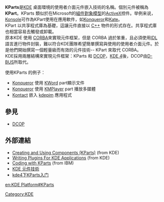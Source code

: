 '''KParts'''是[[KDE|KDE]] 桌面環境的使用者介面元件嵌入技術的名稱。個別元件被稱為'''KPart'''。KParts 類似於在Microsoft的[[組件對象模型|組件對象模型]]的[[ActiveX|ActiveX]]控件。举例来说，[[Konsole|Konsole]]可作為KPart使用在應用軟件，如[[Konqueror|Konqueror]]和[[Kate|Kate]]。<br />
KPart 以共享程式庫為基礎，這讓元件直接以 [[C++|C++]] 物件的形式存在。共享程式庫也相當容易去觸發或卸載。<br />
原本KDE 使用 [[CORBA|CORBA]]來實現元件框架，但是 CORBA 過於笨重，且必須使用[[IDL|IDL]]語言進行物件封裝，難以符合KDE團隊希望簡單撰寫與使用的使用者介面元件。於是他們開始撰寫一個輕量級而有效的元件技術-- KPart 來取代 CORBA。<br />
KDE採用兩層結構來實現元件框架：KParts 和 [[DCOP|DCOP]]，[[KDE_4|KDE 4]]後，DCOP由[[D-BUS|D-BUS]]所取代。

使用KParts 的例子：
* [[Konqueror|Konqueror]] 使用 [[KWord|KWord]] part顯示文件
* [[Konqueror|Konqueror]] 使用 [[KMPlayer|KMPlayer]] part 播放多媒體
* [[Kontact|Kontact]] 嵌入 [[kdepim|kdepim]] 應用程式

== 參見 ==

* [[DCOP|DCOP]]

== 外部連結 ==

* [https://web.archive.org/web/20101018053040/http://developer.kde.org/documentation/tutorials/kparts/ Creating and Using Components (KParts)] (from KDE)
* [https://web.archive.org/web/20101119030551/http://developer.kde.org/documentation/tutorials/dot/writing-plugins.html Writing Plugins For KDE Applications] (from KDE)
* [http://www-106.ibm.com/developerworks/library/l-kparts/ Coding with KParts] {{Wayback|url=http://www-106.ibm.com/developerworks/library/l-kparts/ |date=20061124021351 }} (from IBM)
* [http://phil.freehackers.org/kde/kpart-techno/zh_TW_kpart-techno.html KDE 元件技術] {{Wayback|url=http://phil.freehackers.org/kde/kpart-techno/zh_TW_kpart-techno.html |date=20110824094153 }}{{zh-tw}}
* [http://blog.chinaunix.net/u1/58649/showart_465085.html kde4下KParts入门]{{dead link|date=2017年11月 |bot=InternetArchiveBot |fix-attempted=yes }}{{zh-cn}}

{{KDE}}

[[Category:KDE|Category:KDE]]

[[en:KDE_Platform#KParts|en:KDE Platform#KParts]]